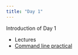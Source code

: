 ```yaml
---
title: "Day 1"
---
```


Introduction of Day 1

* Lectures
* [Command line practical](command-line-practical.html)